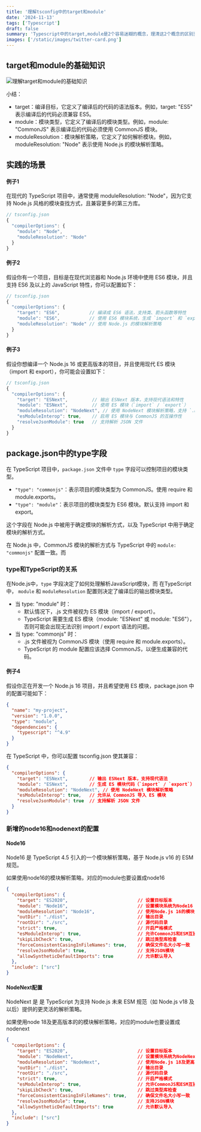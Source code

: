 ```yaml
---
title: '理解tsconfig中的target和module'
date: '2024-11-13'
tags: ['Typescript']
draft: false
summary: 'Typescript中的target,module是2个容易迷糊的概念，理清这2个概念的区别至关重要。'
images: ['/static/images/twitter-card.png']
---
```


## target和module的基础知识

![理解target和module的基础知识](/static/images/ts中的target和module.png)

小结：
- target：编译目标，它定义了编译后的代码的语法版本。例如，target: "ES5" 表示编译后的代码必须兼容 ES5。
- module：模块类型，它定义了编译后的模块类型。例如，module: "CommonJS" 表示编译后的代码必须使用 CommonJS 模块。
- moduleResolution：模块解析策略，它定义了如何解析模块。例如，moduleResolution: "Node" 表示使用 Node.js 的模块解析策略。

## 实践的场景

#### 例子1
在现代的 TypeScript 项目中，通常使用 moduleResolution: "Node"，因为它支持 Node.js 风格的模块查找方式，且兼容更多的第三方库。

```typescript
// tsconfig.json
{
  "compilerOptions": {
    "module": "Node",
    "moduleResolution": "Node"
  }
}
```
#### 例子2

假设你有一个项目，目标是在现代浏览器和 Node.js 环境中使用 ES6 模块，并且支持 ES6 及以上的 JavaScript 特性，你可以配置如下：

```typescript
// tsconfig.json
{
  "compilerOptions": {
    "target": "ES6",           // 编译成 ES6 语法，支持类、箭头函数等特性
    "module": "ES6",           // 使用 ES6 模块系统，生成 `import` 和 `export`
    "moduleResolution": "Node" // 使用 Node.js 的模块解析策略
  }
}
```
#### 例子3

假设你想编译一个 Node.js 16 或更高版本的项目，并且使用现代 ES 模块（import 和 export），你可能会设置如下：

```typescript
// tsconfig.json
{
  "compilerOptions": {
    "target": "ESNext",         // 输出 ESNext 版本，支持现代语法和特性
    "module": "ESNext",         // 使用 ES 模块（`import` / `export`）
    "moduleResolution": "NodeNext", // 使用 NodeNext 模块解析策略，支持 `.mjs` 和 `.cjs`
    "esModuleInterop": true,    // 启用 ES 模块与 CommonJS 的互操作性
    "resolveJsonModule": true   // 支持解析 JSON 文件
  }
}
```

## package.json中的type字段

在 TypeScript 项目中，`package.json` 文件中 `type` 字段可以控制项目的模块类型。

- `"type": "commonjs"`：表示项目的模块类型为 CommonJS。使用 require 和 module.exports。
- `"type": "module"`：表示项目的模块类型为 ES6 模块。默认支持 import 和 export。

这个字段在 Node.js 中被用于确定模块的解析方式，以及 TypeScript 中用于确定模块的解析方式。

在 Node.js 中，CommonJS 模块的解析方式与 TypeScript 中的 `module: "commonjs"` 配置一致。而

### type和TypeScript的关系

在Node.js中，`type` 字段决定了如何处理解析JavaScript模块，而 在TypeScript 中， `module` 和 `moduleResolution` 配置则决定了编译后的输出模块类型。

- 当 type: "module" 时：
  - 默认情况下，.js 文件被视为 ES 模块（import / export）。
  - TypeScript 需要生成 ES 模块（module: "ESNext" 或 module: "ES6"），否则可能会出现无法识别 import / export 语法的问题。
- 当 type: "commonjs" 时：
  - .js 文件被视为 CommonJS 模块（使用 require 和 module.exports）。
  - TypeScript 的 module 配置应该选择 CommonJS，以便生成兼容的代码。

#### 例子4

假设你正在开发一个 Node.js 16 项目，并且希望使用 ES 模块，package.json 中的配置可能如下：

```json
{
  "name": "my-project",
  "version": "1.0.0",
  "type": "module",
  "dependencies": {
    "typescript": "^4.9"
  }
}
```

在 TypeScript 中，你可以配置 tsconfig.json 使其兼容：

```json
{
  "compilerOptions": {
    "target": "ESNext",        // 输出 ESNext 版本，支持现代语法
    "module": "ESNext",        // 生成 ES 模块代码（`import` / `export`）
    "moduleResolution": "NodeNext", // 使用 NodeNext 模块解析策略
    "esModuleInterop": true,   // 允许从 CommonJS 导入 ES 模块
    "resolveJsonModule": true  // 支持解析 JSON 文件
  }
}
```

### 新增的node16和nodenext的配置

#### Node16

Node16 是 TypeScript 4.5 引入的一个模块解析策略，基于 Node.js v16 的 ESM 规范。

如果使用node16的模块解析策略，对应的module也要设置成node16

```json
{
  "compilerOptions": {
    "target": "ES2020",                          // 设置目标版本
    "module": "Node16",                          // 设置模块系统为Node16
    "moduleResolution": "Node16",                // 使用Node.js 16的模块解析策略
    "outDir": "./dist",                          // 输出目录
    "rootDir": "./src",                          // 源代码目录
    "strict": true,                              // 开启严格模式
    "esModuleInterop": true,                     // 允许CommonJS和ESM互操作
    "skipLibCheck": true,                        // 跳过类型库检查
    "forceConsistentCasingInFileNames": true,    // 确保文件名大小写一致
    "resolveJsonModule": true,                   // 支持JSON模块
    "allowSyntheticDefaultImports": true         // 允许默认导入
  },
  "include": ["src"]
}
```

#### NodeNext配置
NodeNext 是 是 TypeScript 为支持 Node.js 未来 ESM 规范（如 Node.js v18 及以后）提供的更灵活的解析策略。

如果使用node 18及更高版本的的模块解析策略，对应的module也要设置成nodenext

```json
{
  "compilerOptions": {
    "target": "ES2020",                          // 设置目标版本
    "module": "NodeNext",                        // 设置模块系统为NodeNext
    "moduleResolution": "NodeNext",              // 使用Node.js 18及更高版本的模块解析策略
    "outDir": "./dist",                          // 输出目录
    "rootDir": "./src",                          // 源代码目录
    "strict": true,                              // 开启严格模式
    "esModuleInterop": true,                     // 允许CommonJS和ESM互操作
    "skipLibCheck": true,                        // 跳过类型库检查
    "forceConsistentCasingInFileNames": true,    // 确保文件名大小写一致
    "resolveJsonModule": true,                   // 支持JSON模块
    "allowSyntheticDefaultImports": true         // 允许默认导入
  },
  "include": ["src"]
}
```